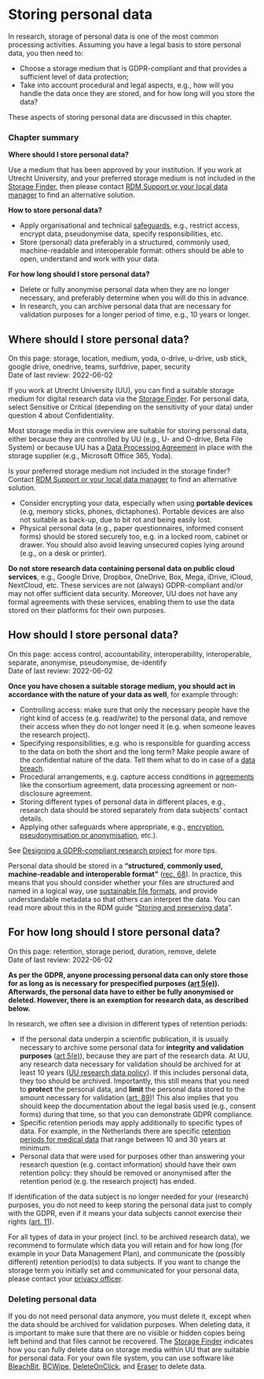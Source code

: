 # Storing personal data {#data-storage}

In research, storage of personal data is one of the most common processing 
activities. Assuming you have a legal basis to store personal data, you 
then need to:

- Choose a storage medium that is GDPR-compliant and that provides a sufficient 
level of data protection;
- Take into account procedural and legal aspects, e.g., how will you handle the 
data once they are stored, and for how long will you store the data? 

These aspects of storing personal data are discussed in this chapter. 

### Chapter summary

**Where should I store personal data?**

Use a medium that has been approved by your institution. If you work at Utrecht 
University, and your preferred storage medium is not included in the 
[Storage Finder](https://tools.uu.nl/storagefinder/){target="_blank"}, 
then please contact [RDM Support or your local data manager](#support) to find 
an alternative solution.

**How to store personal data?**

- Apply organisational and technical [safeguards](#privacy-by-design), 
e.g., restrict access, encrypt data, pseudonymise data, specify responsibilities, etc.
- Store (personal) data preferably in a structured, commonly used, machine-readable
and interoperable format: others should be able to open, understand and work 
with your data.

**For how long should I store personal data?**

- Delete or fully anonymise personal data when they are no longer necessary, 
and preferably determine when you will do this in advance.
- In research, you can archive personal data that are necessary for validation 
purposes for a longer period of time, e.g., 10 years or longer.


## Where should I store personal data? {#data-storage-where}

:::keywords
On this page: storage, location, medium, yoda, o-drive, u-drive, usb stick, 
google drive, onedrive, teams, surfdrive, paper, security    
Date of last review: 2022-06-02
:::

If you work at Utrecht University (UU), you can find a suitable storage medium for 
digital research data via the 
[Storage Finder](https://tools.uu.nl/storagefinder/){target="_blank"}. For 
personal data, select Sensitive or Critical (depending on the sensitivity of 
your data) under question 4 about Confidentiality.

Most storage media in this overview are suitable for storing personal data, either 
because they are controlled by UU (e.g., U- and O-drive, Beta File System) or 
because UU has a [Data Processing Agreement](#data-processing-agreement) in 
place with the storage supplier (e.g., Microsoft Office 365, Yoda).

Is your preferred storage medium not included in the storage finder? Contact 
[RDM Support or your local data manager](#support) to find an alternative solution.

:::note
- Consider encrypting your data, especially when using **portable devices** 
(e.g, memory sticks, phones, dictaphones). Portable devices are also not suitable as back-up, 
due to bit rot and being easily lost.
- Physical personal data (e.g., paper questionnaires, informed consent forms) 
should be stored securely too, e.g. in a locked room, cabinet or drawer. You 
should also avoid leaving unsecured copies lying around (e.g., on a desk or printer).
:::

:::warning
**Do not store research data containing personal data on public cloud services**, 
e.g., Google Drive, Dropbox, OneDrive, Box, Mega, iDrive, iCloud, NextCloud, etc. 
These services are not (always) GDPR-compliant and/or may not offer sufficient 
data security. Moreover, UU does not have any formal agreements with these 
services, enabling them to use the data stored on their platforms for their own 
purposes.
:::

## How should I store personal data? {#data-storage-how}

::::keywords
On this page: access control, accountability, interoperability, interoperable,
separate, anonymise, pseudonymise, de-identify    
Date of last review: 2022-06-02
::::

**Once you have chosen a suitable storage medium, you should act in accordance 
with the nature of your data as well**, for example through:

- Controlling access: make sure that only the necessary people have the right 
kind of access (e.g. read/write) to the personal data, and remove their access 
when they do not longer need it (e.g. when someone leaves the research project).   
- Specifying responsibilities, e.g. who is responsible for guarding access to the 
data on both the short and the long term? Make people aware of the confidential 
nature of the data. Tell them what to do in case of a 
[data breach](https://intranet.uu.nl/en/knowledgebase/what-is-a-personal-data-breach){target="_blank"}.
- Procedural arrangements, e.g. capture access conditions in 
[agreements](#agreements) like the consortium agreement, data processing 
agreement or non-disclosure agreement.
- Storing different types of personal data in different places, e.g., research
data should be stored separately from data subjects' contact details.
- Applying other safeguards where appropriate, e.g., [encryption](#encryption), 
[pseudonymisation or anonymisation](#pseudonymisation-anonymisation), etc.).

See [Designing a GDPR-compliant research project](#privacy-by-design) for more tips.

:::fyi
Personal data should be stored in a **"structured, commonly used, machine-readable 
and interoperable format"** ([rec. 68](https://gdpr.eu/Recital-68-Right-of-data-portability/){target="_blank"}). 
In practice, this means that you should consider whether your files are 
structured and named in a logical way, use 
[sustainable file formats](https://dans.knaw.nl/en/file-formats/){target="_blank"}, 
and provide understandable metadata so that others can interpret the data. 
You can read more about this in the RDM guide 
"[Storing and preserving data](https://www.uu.nl/en/research/research-data-management/guides/storing-and-preserving-data){target="_blank"}".
:::

## For how long should I store personal data? {#data-storage-duration}

::::keywords
On this page: retention, storage period, duration, remove, delete    
Date of last review: 2022-06-02
::::

**As per the GDPR, anyone processing personal data can only store those for as 
long as is necessary for prespecified purposes 
([art 5(e)](https://gdpr-info.eu/art-5-gdpr/){target="_blank"}). 
Afterwards, the personal data have to either be fully anonymised or deleted. 
However, there is an exemption for research data, as described below.**

In research, we often see a division in different types of retention periods:

- If the personal data underpin a scientific publication, it is usually necessary 
to archive some personal data for **integrity and validation purposes** 
([art 5(e)](https://gdpr-info.eu/art-5-gdpr/){target="_blank"}), 
because they are part of the research data. At UU, any research data necessary 
for validation should be archived for at least 10 years 
([UU research data policy](https://www.uu.nl/sites/default/files/university_policy_framework_for_research_data_utrecht_university_-_january_2016.pdf){target="_blank"}). 
If this includes personal data, they too should be archived. Importantly, this 
still means that you need to **protect** the personal data, and **limit** the personal 
data stored to the amount necessary for validation 
([art. 89](https://gdpr-info.eu/art-89-gdpr/){target="_blank"})! 
This also implies that you should keep the documentation about the legal basis 
used (e.g., consent forms) during that time, so that you can demonstrate GDPR 
compliance.
- Specific retention periods may apply additionally to specific types of data. 
For example, in the Netherlands there are specific 
[retention periods for medical data](https://english.ccmo.nl/investigators/data-retention-periods-for-medical-research){target="_blank"} 
that range between 10 and 30 years at minimum.
- Personal data that were used for purposes other than answering your 
research question (e.g. contact information) should have their own retention 
policy: they should be removed or anonymised after the retention period 
(e.g. the research project) has ended.

:::fyi
If identification of the data subject is no longer needed for your 
(research) purposes, you do not need to keep storing the personal data just 
to comply with the GDPR, even if it means your data subjects cannot exercise 
their rights ([art. 11](https://gdpr-info.eu/art-11-gdpr/){target="_blank"}).
:::

:::note
For all types of data in your project (incl. to be archived research data), we
recommend to formulate which data you will retain and for how long (for example
in your Data Management Plan), and communicate the (possibly different) 
retention period(s) to data subjects. If you want to change the storage term you 
initially set and communicated for your personal data, please contact your 
[privacy officer](#support).
:::

### Deleting personal data

If you do not need personal data anymore, you must delete it, except when the data
should be archived for validation purposes. When deleting data, it is important 
to make sure that there are no visible or hidden copies being left behind and 
that files cannot be recovered. The 
[Storage Finder](https://tools.uu.nl/storagefinder/){target="_blank"} 
indicates how you can fully delete data on storage media within UU that are 
suitable for personal data. For your own file system, you can use software like 
[BleachBit](https://www.bleachbit.org/){target="_blank"}, 
[BCWipe](https://www.jetico.com/data-wiping/wipe-files-bcwipe){target="_blank"},
[DeleteOnClick](https://www.2brightsparks.com/onclick/help/welcomedeleteonclick.htm){target="_blank"}, 
and [Eraser](https://eraser.heidi.ie/){target="_blank"} to delete data.